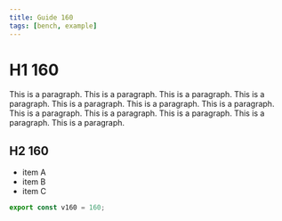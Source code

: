 ```yaml
---
title: Guide 160
tags: [bench, example]
---
```


# H1 160

This is a paragraph. This is a paragraph. This is a paragraph. This is a paragraph. This is a paragraph. This is a paragraph. This is a paragraph. This is a paragraph. This is a paragraph. This is a paragraph. This is a paragraph. This is a paragraph. 

## H2 160

- item A
- item B
- item C

```ts
export const v160 = 160;
```